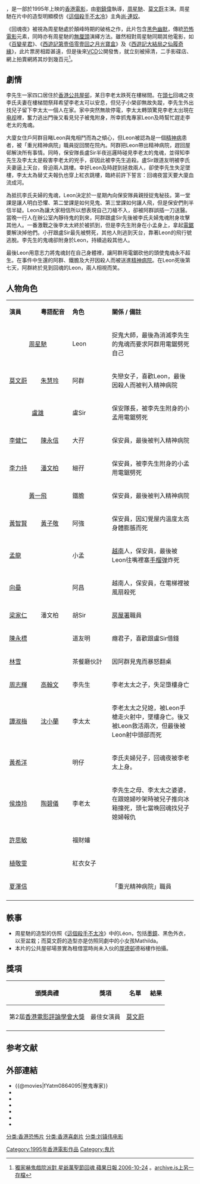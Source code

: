 {{noteTA
|T=zh-hk:回魂夜; zh-cn:回魂夜; zh-tw:回魂夜;
|1=zh-hk:回魂夜; zh-cn:回魂夜; zh-tw:回魂夜;
|2=zh-cn:台;zh-hk:臺; zh-tw:臺;
|3=zh-hans:让·雷诺;zh-hk:尚·連奴;zh-tw:尚·雷諾;
|4=zh-cn:让·雷诺; zh-tw:尚雷諾; zh-hk:尚連奴;
|5=zh-cn:这个杀手不太冷;zh-hk:這個殺手不太冷; zh-tw:終極追殺令;
}}
{{Infobox Film
| name               = 回魂夜
| original_name      = {{lang|en|''Out Of The Dark''}}
| image              = Out of the dark.jpg
| caption            = 香港版海報
| director           = [[劉鎮偉|劉鎮偉]]
| producer           = [[方逸華|方逸華]]
| producer_2         = 夏澤信
| 動作指導           = [[潘健君|潘健君]]
| writer             = [[劉鎮偉|劉鎮偉]]
| starring           = [[周星馳|周星馳]]<br />[[莫文蔚|莫文蔚]]<br/ >[[黃智賢_(香港)|黃智賢]]<br/ >[[譚淑梅|譚淑梅]]<br />[[李力持|李力持]]<br/ >[[黃一飛|黃一飛]]<br />[[李健仁|李健仁]]<br />[[盧雄|盧雄]]
| music              = [[胡偉立|胡偉立]]
| movie_music        = 
| cinematography     = 黃志偉
| editing            = 奚傑偉
| production_company = 大都會電影製作有限公司
| distributor        = [[邵氏兄弟|邵氏兄弟（香港）有限公司]]
| released           = {{TWN}}：{{film date|1995|6|30}} {{HKG-1959}}：{{film date|1995|7|6}}
| runtime            = 83 分鐘
| country            = {{BHKG}}
| language           = [[粤语|粤语]]
| budget             = 
| gross              ={{BHKG}}：HK$ 16,281,325<br>{{TWN}}：NT$ 8,150,410
| website            = 
| cn_name            = 
| hk_name            = 回魂夜
| tw_name            = 整鬼專家
| imdb_id            = tt0113356
}}
{{engname|《回魂夜》|''Out Of The Dark''}}，是一部於1995年上映的[[香港電影|香港電影]]，由[[劉鎮偉|劉鎮偉]]執導，[[周星馳|周星馳]]、[[莫文蔚|莫文蔚]]主演。周星馳在片中的造型明顯模仿《[[這個殺手不太冷|這個殺手不太冷]]》主角[[尚·連奴|尚·連奴]]。

《回魂夜》被視為周星馳處於顛峰時期的破格之作，此片包含[[黑色幽默|黑色幽默]]，傳統[[恐怖電影|恐怖電影]]元素，同時亦有周星馳的[[無厘頭文化|無厘頭]]演繹方法。雖然相對周星馳同期其他電影，如《[[百變星君|百變星君]]》、《[[西遊記第壹佰零壹回之月光寶盒|西遊記第壹佰零壹回之月光寶盒]]》及《[[西遊記大結局之仙履奇緣|西遊記大結局之仙履奇緣]]》，此片票房相距甚遠，但是後來[[VCD|VCD]]公開發售，就立刻被掃清，二手影碟店、網上拍賣網將其炒到幾百元<ref>[http://appledaily.atnext.com/template/apple_sub/art_main.cfm?iss_id=20061024&sec_id=38163&subsec_id=6038907&art_id=6436544 獨家嚇鬼戲院派對 星爺萬聖節回魂 蘋果日報 2006-10-24] {{Wayback|url=http://appledaily.atnext.com/template/apple_sub/art_main.cfm?iss_id=20061024&sec_id=38163&subsec_id=6038907&art_id=6436544 |date=20080611170552 }}。[https://archive.today/20200720212821/https://hk.lifestyle.appledaily.com/lifestyle/culture/daily/article/20061024/6436544 archive.is上另一存檔]</ref>。

==劇情==
李先生一家四口居住於[[香港公共屋邨|香港公共屋邨]]，某日李老太跌死在樓梯間。在[[做七|頭七]]回魂之夜李氏夫妻在樓梯間祭拜希望李老太可以安息，但兒子小榮卻無故失蹤，李先生外出找兒子留下李太太一個人在家。家中突然無故停電，李太太轉頭驚見李老太出現在[[电视|电视]]裡，奮力逃出門後又看見兒子被鬼附身，所幸抓鬼專家Leon及時幫忙趕走李老太的鬼魂。

大廈女住戶阿群目睹Leon與鬼相鬥而為之傾心，但Leon被認為是一個[[精神疾患|精神病]]患者，被「重光精神病院」職員捉回關在院內。阿群把Leon帶出精神病院，趕回屋邨解決所有事情。同時，保安隊長盧Sir半夜巡邏時碰見李老太的鬼魂，並得知李先生及李太太是殺害李老太的兇手，卻因此被李先生追殺。盧Sir跟道友明被李氏夫妻逼上天台，脅迫兩人跳樓。幸好Leon及時趕到拯救兩人，卻使李先生失足墜樓，李太太為替丈夫報仇也穿上紅衣跳樓，臨終前許下誓言：回魂夜當天要大廈血流成河。

為抵抗李氏夫婦的鬼魂，Leon決定於一星期內向保安隊員親授捉鬼秘技。第一堂課是讓人明白恐懼、第二堂課是如何見鬼、第三堂課如何讓人飛，但是保安們則半信半疑。Leon為讓大家相信所以想表現自己刀槍不入，卻被阿群誤插一刀送醫。當晚一行人在辦公室內靜待鬼的到來，阿群跟盧Sir先後被李氏夫婦鬼魂附身攻擊其他人。一番激戰之後李太太終於被抓到，但是李先生附身在小孟身上，拿起[[鏈鋸|電鋸]]要解決掉他們。小孖跟盧Sir最先被劈死，其他人則逃到天台，靠著Leon的飛行號逃脫。李先生的鬼魂卻附身於Leon，持續追殺其他人。

最後Leon用意志力將鬼魂封在自己身體裡，讓阿群用電鋸砍他的頭使鬼魂永不超生。在事件中生還的阿群、鐵膽及大孖因殺人而被送進[[精神病院|精神病院]]。在Leon死後第七天，阿群終於見到回魂的Leon，兩人相視而笑。

==人物角色==
{|class="wikitable" width="56%"
|- style="background:cornflowerblue; color:white" align=center
|style="width:2%"|'''演員'''||style="width:2%"|'''粵語配音'''||style="width:2%"|'''角色'''||style="width:6%"|'''關係 / 備註'''
|-
|colspan="2"|<center>[[周星馳|周星馳]]</center>||Leon||捉鬼大師，最後為消滅李先生的鬼魂而要求阿群用電鋸劈死自己
|-
|[[莫文蔚|莫文蔚]]||[[朱慧玲|朱慧玲]]||阿群||失戀女子，喜歡Leon，最後因殺人而被判入精神病院
|-
|colspan="2"|<center>[[盧雄|盧雄]]</center>||盧Sir||保安隊長，被李先生附身的小孟用電鋸劈死
|-
|[[李健仁|李健仁]]||[[陳永信|陳永信]]||大孖||保安員，最後被判入精神病院
|-
|[[李力持|李力持]]||[[潘文柏|潘文柏]]||細孖||保安員，被李先生附身的小孟用電鋸劈死
|-
|colspan="2"|<center>[[黃一飛|黃一飛]]</center>||鐵膽||保安員，最後被判入精神病院
|-
|[[黃智賢_(香港)|黃智賢]]||[[黃子敬|黃子敬]]||阿強||保安員，因幻覺屋内溫度太高身體膨脹而死
|-
|[[孟龍|孟龍]]||||小孟||[[越南|越南]]人，保安員，最後被Leon往嘴裡塞[[手榴弹|手榴弹]]炸死
|-
|[[向壘|向壘]]||||阿昌||越南人，保安員，在電梯裡被風扇殺死
|-
|[[梁家仁|梁家仁]]||潘文柏||胡Sir||[[房屋署|房屋署]]職員
|-
|[[陳永標|陳永標]]||||道友明||癮君子，喜歡跟盧Sir借錢
|-
|[[林雪|林雪]]||||茶餐廳伙計||因阿群見鬼而暴怒翻桌
|-
|[[周志輝|周志輝]]||[[高翰文|高翰文]]||李先生||李老太太之子，失足墮樓身亡
|-
|[[譚淑梅|譚淑梅]]||[[沈小蘭|沈小蘭]]||李太太||李老太太之兒媳，被Leon手槍走火射中，墜樓身亡。後又被Leon救活兩次，但最後被Leon射中頭部而死
|-
|[[黃希洋|黃希洋]]||||明仔||李氏夫婦兒子，回魂夜被李老太上身。
|-
|[[侯煥玲|侯煥玲]]||[[陶碧儀|陶碧儀]]||李老太||李先生之母、李太太之婆婆，在跟媳婦吵架時被兒子推向冰箱撞死，頭七當晚回魂找兒子媳婦報仇
|-
|[[許思敏|許思敏]]||||福財嬸||
|-
|[[植敬雯|植敬雯]]||||紅衣女子||
|-
|[[夏澤信|夏澤信]]||||||「重光精神病院」職員
|-
|}

==軼事==
*周星馳的造型的仿照《[[這個殺手不太冷|這個殺手不太冷]]》中的Léon，包括[[墨鏡|墨鏡]]、黑色外衣，以至盆栽；而莫文蔚的造型亦是仿照同劇中的小女孩Mathilda。
*本片的公共屋邨場景實為租借當時尚未入伙的[[厚德邨|厚德邨]]德裕樓作拍攝。
== 獎項 ==
{|class="wikitable" 
!頒獎典禮!!獎項!!名單!!結果
|-
|第2屆[[香港電影評論學會大獎|香港電影評論學會大獎]]||最佳女演員||[[莫文蔚|莫文蔚]]||{{nom}}
|-
|}

==参考文献==
<div class="references-small">
<references />
</div>

==外部連結==
*{{@movies|fYatm0864095|整鬼專家}}
*{{douban|title=回魂夜}}
*{{Mtime|20369|回魂夜}}
*{{Amg movie|152283|回魂夜}}
*{{rotten-tomatoes|wui-wan-yeh-out-of-the-dark|回魂夜}}
*{{hkmdb title|8047|回魂夜}}
*{{imdb title|0113356|回魂夜}}

{{周星馳}}
{{莫文蔚}}
{{劉鎮偉}}

{{DEFAULTSORT:Wui wan ye}}
[[Category:1995年香港電影作品|Category:1995年香港電影作品]]
[[分类:香港恐怖片|分类:香港恐怖片]]
[[分类:香港喜劇片|分类:香港喜劇片]]
[[分类:刘镇伟电影|分类:刘镇伟电影]]
[[Category:鬼片|Category:鬼片]]